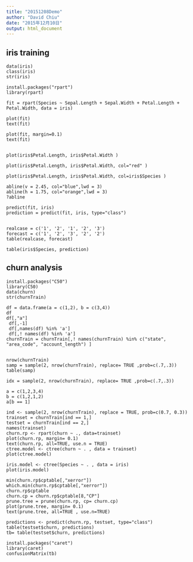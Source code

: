 ```yaml
---
title: "20151208Demo"
author: "David Chiu"
date: "2015年12月10日"
output: html_document
---
```


## iris training
```
data(iris)
class(iris)
str(iris)

install.packages("rpart")
library(rpart)

fit = rpart(Species ~ Sepal.Length + Sepal.Width + Petal.Length + Petal.Width, data = iris)

plot(fit)
text(fit)

plot(fit, margin=0.1)
text(fit)


plot(iris$Petal.Length, iris$Petal.Width )

plot(iris$Petal.Length, iris$Petal.Width, col="red" )

plot(iris$Petal.Length, iris$Petal.Width, col=iris$Species )

abline(v = 2.45, col="blue",lwd = 3)
abline(h = 1.75, col="orange",lwd = 3)
?abline

predict(fit, iris)
prediction = predict(fit, iris, type="class")


realcase = c('1', '2', '1', '2', '3')
forecast = c('1', '2', '3', '2', '2')
table(realcase, forecast)

table(iris$Species, prediction)
```

## churn analysis
```
install.packages("C50")
library(C50)
data(churn)
str(churnTrain)

df = data.frame(a = c(1,2), b = c(3,4))
df
df[,"a"]
 df[,-1]
 df[,names(df) %in% 'a']
 df[,! names(df) %in% 'a']
churnTrain = churnTrain[,! names(churnTrain) %in% c("state", "area_code", "account_length") ]


nrow(churnTrain)
samp = sample(2, nrow(churnTrain), replace= TRUE ,prob=c(.7,.3))
table(samp)

idx = sample(2, nrow(churnTrain), replace= TRUE ,prob=c(.7,.3))

a = c(1,2,3,4)
b = c(1,2,1,2)
a[b == 1]

ind <- sample(2, nrow(churnTrain), replace = TRUE, prob=c(0.7, 0.3))
trainset = churnTrain[ind == 1,]
testset = churnTrain[ind == 2,]
names(trainset)
churn.rp <- rpart(churn ~ ., data=trainset)
plot(churn.rp, margin= 0.1)
text(churn.rp, all=TRUE, use.n = TRUE)
ctree.model <- ctree(churn ~ . , data = trainset)
plot(ctree.model)

iris.model <- ctree(Species ~ . , data = iris)
plot(iris.model)

min(churn.rp$cptable[,"xerror"])
which.min(churn.rp$cptable[,"xerror"])
churn.rp$cptable
churn.cp = churn.rp$cptable[8,"CP"]
prune.tree = prune(churn.rp, cp= churn.cp)
plot(prune.tree, margin= 0.1)
text(prune.tree, all=TRUE , use.n=TRUE)

predictions <- predict(churn.rp, testset, type="class")
table(testset$churn, predictions)
tb= table(testset$churn, predictions)

install.packages("caret")
library(caret)
confusionMatrix(tb)

```